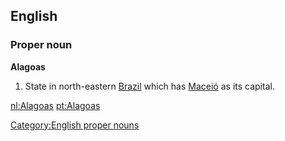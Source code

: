==English==

===Proper noun===
'''Alagoas'''

#State in north-eastern [[Brazil]] which has [[Maceió]] as its capital.

[[Category:English proper nouns]]

[[nl:Alagoas]]
[[pt:Alagoas]]